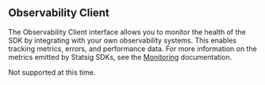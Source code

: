 ## Observability Client

The Observability Client interface allows you to monitor the health of the SDK by integrating with your own observability systems. This enables tracking metrics, errors, and performance data. For more information on the metrics emitted by Statsig SDKs, see the [Monitoring](/infrastructure/monitoring) documentation.

<Note>Not supported at this time.</Note>

